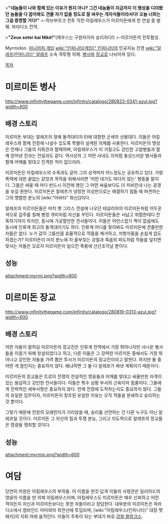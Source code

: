 >'''"네놈들이 나와 함께 있는 이유가 뭔지 아나? 그건 네놈들이 지금까지 이 행성을 디뎌봤던 놈들을 다 꼽아봐도 견줄 자가 없을 정도로 잘 싸우는 개자식들이라서다! 오늘 너희는 그걸 증명할 거다!"'''
>-하브부르크 전투 직전 아킬레우스가 미르미돈에게 한 연설 중 발췌. 파라디소 전역.

>'''"Zeus soter kai Niké!"'''(제우스는 구원자이자 승리자다!)
>-미르미돈의 전투함성.

Myrmidon. [[미니어처 게임]] [[wiki:"인피니티(게임)" 인피니티]]의 인공지능 진영 [[wiki:"알레프(인피니티)" 알레프]] 소속 격투형 의체. [[병사]]와 [[장교]]로 나뉘어져 있다.

[[목차]]
= 미르미돈 병사 =
http://www.infinitythegame.com/infinity/catalogo/280823-0341-azul.jpg?width=600

== 배경 스토리 ==
미르미돈 부대는 알레프의 정예 돌격대이자 EI에 대항한 군세의 선봉대다. 이들은 아킬레우스와 함께 전장에 나설수 있도록 특별히 설계된 의체를 사용한다. 미르미돈의 명성은 언제나 그들의 지휘관과 함께하며, 아킬레우스가 이 거칠고도 강인한 고참병들과 함께 얻어낸 전과는 전설과도 같다. 역사상의 그 어떤 사내도 이처럼 충성스러운 병사들과 함께 어깨를 맞대고 진격한 적이 없으리라.

미르미돈은 아킬레우스의 수족과도 같아 그의 성격마저 어느정도는 공유하고 있다. 가령 폭력에 대한 끝없는 갈망과 목적을 위해서라면 '어떤 대가도 마다치 않는' 행동들 말이다. 그들은 싸울 때 마다 반드시 이전에 했던 그 어떤 싸움보다도 더 피비린내 나는 광경을 보길 원한다. 미르미돈은 알레프가 냉정한 이성만으로는 해결하기 힘들 때 파견하는 그의 맹렬한 분노의 [wiki:"아바타" 화신]]이다.

알레프의 미르미돈들은 마치 옛 그리스 전설에 나오던 테살리아의 미르미돈처럼 어두운 색으로 갑주를 칠해 병정 개미처럼 자신을 꾸민다. 미르미돈들은 사납고 위험한데다 잔혹하기까지 하지만, 동시에 가공할만한 전사들이다. 이들은 야만스럽기 짝이 없음에도 동시에 인류계 최고의 돌격대이기도 하다. 인류계 어디를 찾아봐도 미르미돈에 견줄만한 자들은 없다. 누가 감히 그들만큼 효율적으로 적들을 제거하고, 저항자들을 손쉽게 압도하겠는가? 미르미돈이 마치 분노에 차 울부짖는 강철과 죽음의 파도처럼 적들을 덮치면 맞서는 자들은 오로지 미르미돈이 일으킨 폭풍에 산산조각날 뿐이다.

== 성능 ==
attachment:myrmi.png?width=600


= 미르미돈 장교 =
http://www.infinitythegame.com/infinity/catalogo/280819-0313-azul.jpg?width=600

== 배경 스토리 ==
어떤 자들이 말하길 미르미돈의 장교진은 인류계 전역에서 가장 뛰어나지만 사나운 병사들을 이끌기 위해 창설되었다고 하고, 다른 이들은 그 강력한 미르미돈 중에서도 가장 뛰어나고 강인한 자들을 가려 뽑은 투사가 미르미돈의 장교진이라고 말한다. 하지만 둘 중 어떤 게 참인지는 중요하지 않다. 왜냐하면 그 둘 다 알레프가 짜낸 계획이기 때문이다.

미르미돈의 장교들은 트로이 전쟁의 전설적인 영웅들과 어깨를 맞대고 싸울만한 자격이 있는 용감하고 강인한 전사들이다. 이들은 특수 상황 부서의 근육이자 힘줄이다. 그들에게 전략적인 세부사항은 중요하지 않다. 언제 전장에 도착하는지도 중요하지 않다. 그들의 유일한 임무이자, 미르미돈이 창조된 유일한 이유는 오직 적들을 분쇄하고 승리하는 것 뿐이다.

그렇기 때문에 전장의 모래먼지가 가라앉을 때, 승리를 선언하는 건 다른 누구도 아닌 알레프일 것이다. 미르미돈 그 자신의 힘과 투쟁 본능, 그리고 지도력으로 알레프의 장교들은 영광을 쟁취할 것이다.

== 성능 ==
attachment:myrmio.png?width=600


= 여담 =
당연히 어원은 아킬레우스의 부하들. 이 이름을 딴것 답게 이들의 사령관은 일리아드의 영웅의 이름을 딴 의체 아킬레우스이며, 아킬레우스도 미르미돈은 매우 신뢰하고 어떤 적이든지 자신과 미르미돈보다는 못한 자들이라고 장담한다. 대부분의 미르미돈은 파라디소에서 컴바인드 아미와의 최전선에 투입되며, [wiki:"아킬레우스(인피니티)" 대장 멧돼지]의 지휘 아래 움직인다. 이들이 주축이 되는 부대가 바로 [[강철 팔랑크스]].
